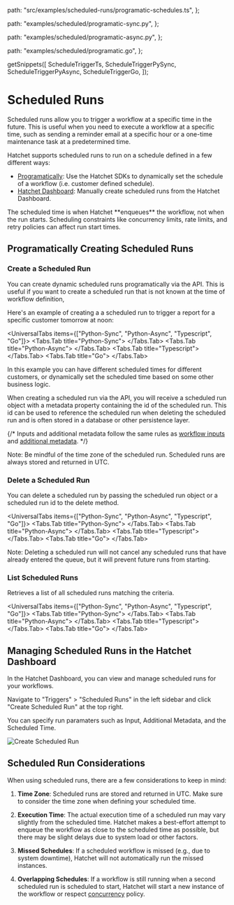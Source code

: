 
  path: "src/examples/scheduled-runs/programatic-schedules.ts",
};

  path: "examples/scheduled/programatic-sync.py",
};

  path: "examples/scheduled/programatic-async.py",
};

  path: "examples/scheduled/programatic.go",
};

  getSnippets([
    ScheduleTriggerTs,
    ScheduleTriggerPySync,
    ScheduleTriggerPyAsync,
    ScheduleTriggerGo,
  ]);


# Scheduled Runs

Scheduled runs allow you to trigger a workflow at a specific time in the future. This is useful when you need to execute a workflow at a specific time, such as sending a reminder email at a specific hour or a one-time maintenance task at a predetermined time.

Hatchet supports scheduled runs to run on a schedule defined in a few different ways:
 - [Programatically](./schedule-trigger.mdx#programatically-creating-scheduled-runs): Use the Hatchet SDKs to dynamically set the schedule of a workflow (i.e. customer defined schedule).
 - [Hatchet Dashboard](./schedule-trigger.mdx#managing-scheduled-runs-in-the-hatchet-dashboard): Manually create scheduled runs from the Hatchet Dashboard.

<Callout type="info">
  The scheduled time is when Hatchet **enqueues** the workflow, not when the run starts. Scheduling constraints like concurrency limits, rate limits, and retry policies can affect run start times.
</Callout>

## Programatically Creating Scheduled Runs

### Create a Scheduled Run

You can create dynamic scheduled runs programatically via the API. This is useful if you want to create a scheduled run that is not known at the time of workflow definition,

Here's an example of creating a a scheduled run to trigger a report for a specific customer tomorrow at noon:

<UniversalTabs items={["Python-Sync", "Python-Async", "Typescript", "Go"]}>
  <Tabs.Tab title="Python-Sync">
    <GithubSnippet src={ScheduleTriggerPySync} target="Create" />
  </Tabs.Tab>
  <Tabs.Tab title="Python-Async">
    <GithubSnippet src={ScheduleTriggerPyAsync} target="Create" />
  </Tabs.Tab>
  <Tabs.Tab title="Typescript">
    <GithubSnippet src={ScheduleTriggerTs} target="Create" />
  </Tabs.Tab>
  <Tabs.Tab title="Go">
    <GithubSnippet src={ScheduleTriggerGo} target="Create" />
  </Tabs.Tab>
</UniversalTabs>

In this example you can have different scheduled times for different customers, or dynamically set the scheduled time based on some other business logic.

When creating a scheduled run via the API, you will receive a scheduled run object with a metadata property containing the id of the scheduled run. This id can be used to reference the scheduled run when deleting the scheduled run and is often stored in a database or other persistence layer.

{/* Inputs and additional metadata follow the same rules as [workflow inputs](../workflows/inputs.mdx) and [additional metadata](../workflows/additional-metadata.mdx). */}

<Callout>
  Note: Be mindful of the time zone of the scheduled run. Scheduled runs are always stored and returned in UTC.
</Callout>

### Delete a Scheduled Run

You can delete a scheduled run by passing the scheduled run object or a scheduled run id to the delete method.

<UniversalTabs items={["Python-Sync", "Python-Async", "Typescript", "Go"]}>
  <Tabs.Tab title="Python-Sync">
    <GithubSnippet src={ScheduleTriggerPySync} target="Delete" />
  </Tabs.Tab>
  <Tabs.Tab title="Python-Async">
    <GithubSnippet src={ScheduleTriggerPyAsync} target="Delete" />
  </Tabs.Tab>
  <Tabs.Tab title="Typescript">
    <GithubSnippet src={ScheduleTriggerTs} target="Delete" />
  </Tabs.Tab>
  <Tabs.Tab title="Go">
    <GithubSnippet src={ScheduleTriggerGo} target="Delete" />
  </Tabs.Tab>
</UniversalTabs>

<Callout>
  Note: Deleting a scheduled run will not cancel any scheduled runs that have already entered the queue, but it will prevent future runs from starting.
</Callout>

### List Scheduled Runs

Retrieves a list of all scheduled runs matching the criteria.

<UniversalTabs items={["Python-Sync", "Python-Async", "Typescript", "Go"]}>
  <Tabs.Tab title="Python-Sync">
    <GithubSnippet src={ScheduleTriggerPySync} target="List" />
  </Tabs.Tab>
  <Tabs.Tab title="Python-Async">
    <GithubSnippet src={ScheduleTriggerPyAsync} target="List" />
  </Tabs.Tab>
  <Tabs.Tab title="Typescript">
    <GithubSnippet src={ScheduleTriggerTs} target="List" />
  </Tabs.Tab>
  <Tabs.Tab title="Go">
    <GithubSnippet src={ScheduleTriggerGo} target="List" />
  </Tabs.Tab>
</UniversalTabs>

## Managing Scheduled Runs in the Hatchet Dashboard

In the Hatchet Dashboard, you can view and manage scheduled runs for your workflows.

Navigate to "Triggers" > "Scheduled Runs" in the left sidebar and click "Create Scheduled Run" at the top right.

You can specify run paramaters such as Input, Additional Metadata, and the Scheduled Time.

![Create Scheduled Run](../../../../public/schedule-dash.gif)


## Scheduled Run Considerations

When using scheduled runs, there are a few considerations to keep in mind:

1. **Time Zone**: Scheduled runs are stored and returned in UTC. Make sure to consider the time zone when defining your scheduled time.

2. **Execution Time**: The actual execution time of a scheduled run may vary slightly from the scheduled time. Hatchet makes a best-effort attempt to enqueue the workflow as close to the scheduled time as possible, but there may be slight delays due to system load or other factors.

3. **Missed Schedules**: If a scheduled workflow is missed (e.g., due to system downtime), Hatchet will not automatically run the missed instances.

4. **Overlapping Schedules**: If a workflow is still running when a second scheduled run is scheduled to start, Hatchet will start a new instance of the workflow or respect [concurrency](../concurrency/overview.mdx) policy.
